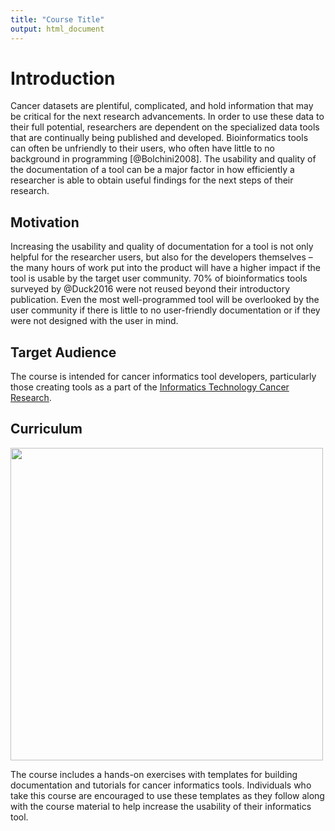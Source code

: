 ```yaml
---
title: "Course Title"
output: html_document
---
```


# Introduction

Cancer datasets are plentiful, complicated, and hold information that may be critical for the next research advancements.
In order to use these data to their full potential, researchers are dependent on the specialized data tools that are continually being published and developed.
Bioinformatics tools can often be unfriendly to their users, who often have little to no background in programming [@Bolchini2008].
The usability and quality of the documentation of a tool can be a major factor in how efficiently a researcher is able to obtain useful findings for the next steps of their research.

## Motivation

Increasing the usability and quality of documentation for a tool is not only helpful for the researcher users, but also for the developers themselves -- the many hours of work put into the product will have a higher impact if the tool is usable by the target user community.
70% of bioinformatics tools surveyed by @Duck2016 were not reused beyond their introductory publication.
Even the most well-programmed tool will be overlooked by the user community if there is little to no user-friendly documentation or if they were not designed with the user in mind.

## Target Audience  

The course is intended for cancer informatics tool developers, particularly those creating tools as a part of the [Informatics Technology Cancer Research](https://itcr.cancer.gov/informatics-tools).

## Curriculum    

<img src="https://docs.google.com/presentation/d/1cd434bkLer_CJ04GzpsZwzeEA9gjc5Ho6QimiHPbyEg/export/png?id=1cd434bkLer_CJ04GzpsZwzeEA9gjc5Ho6QimiHPbyEg&pageid=gd422c5de97_0_10" width="500" height="500" />

The course includes a hands-on exercises with templates for building documentation and tutorials for cancer informatics tools.
Individuals who take this course are encouraged to use these templates as they follow along with the course material to help increase the usability of their informatics tool.
